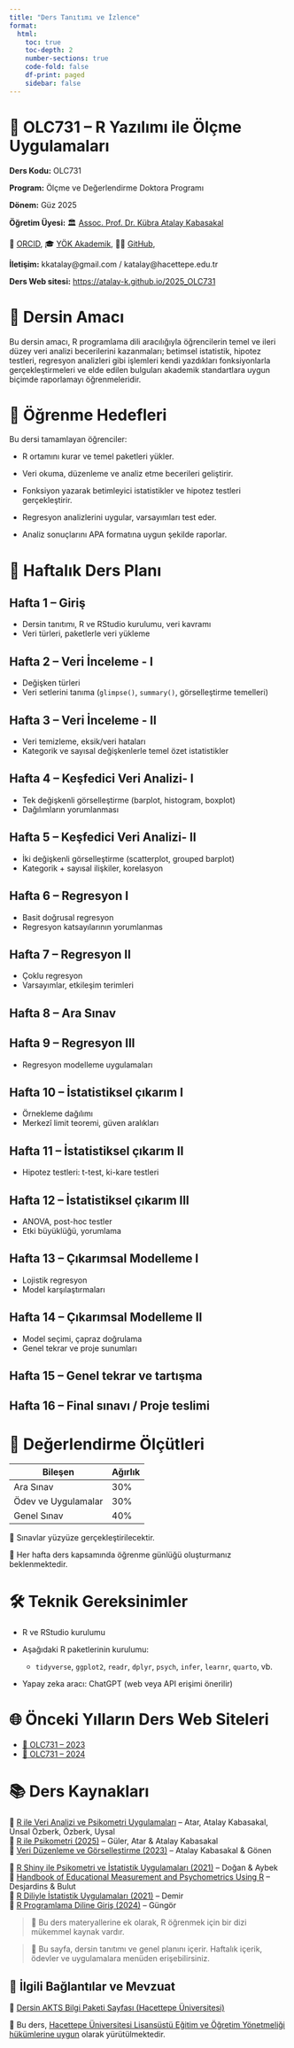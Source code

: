 ```yaml
---
title: "Ders Tanıtımı ve İzlence"
format:
  html:
    toc: true
    toc-depth: 2
    number-sections: true
    code-fold: false
    df-print: paged
    sidebar: false
---
```


# 📘 OLC731 – R Yazılımı ile Ölçme Uygulamaları {.unnumbered}

**Ders Kodu:** OLC731

**Program:** Ölçme ve Değerlendirme Doktora Programı

**Dönem:** Güz 2025

**Öğretim Üyesi:** 🏛 [Assoc. Prof. Dr. Kübra Atalay Kabasakal](https://avesis.hacettepe.edu.tr/katalay)

🧭 [ORCID](https://orcid.org/0000-0002-3580-5568), 🎓 [YÖK Akademik](https://akademik.yok.gov.tr/AkademikArama/view/viewAuthor.jsp), 🧑‍💻 [GitHub](https://atalay-k.github.io/),

**İletişim:** kkatalay\@gmail.com / katalay\@hacettepe.edu.tr

**Ders Web sitesi:** <https://atalay-k.github.io/2025_OLC731>

# 🎯 Dersin Amacı

Bu dersin amacı, R programlama dili aracılığıyla öğrencilerin temel ve ileri düzey veri analizi becerilerini kazanmaları; betimsel istatistik, hipotez testleri, regresyon analizleri gibi işlemleri kendi yazdıkları fonksiyonlarla gerçekleştirmeleri ve elde edilen bulguları akademik standartlara uygun biçimde raporlamayı öğrenmeleridir.

# 🧠 Öğrenme Hedefleri

Bu dersi tamamlayan öğrenciler:

-   R ortamını kurar ve temel paketleri yükler.

-   Veri okuma, düzenleme ve analiz etme becerileri geliştirir.

-   Fonksiyon yazarak betimleyici istatistikler ve hipotez testleri gerçekleştirir.

-   Regresyon analizlerini uygular, varsayımları test eder.

-   Analiz sonuçlarını APA formatına uygun şekilde raporlar.

# 📅 Haftalık Ders Planı

## Hafta 1 – Giriş

-   Dersin tanıtımı, R ve RStudio kurulumu, veri kavramı
-   Veri türleri, paketlerle veri yükleme

## Hafta 2 – Veri İnceleme - I

-   Değişken türleri
-   Veri setlerini tanıma (`glimpse()`, `summary()`, görselleştirme temelleri)

## Hafta 3 – Veri İnceleme - II

-   Veri temizleme, eksik/veri hataları\
-   Kategorik ve sayısal değişkenlerle temel özet istatistikler

## Hafta 4 – Keşfedici Veri Analizi- I

-   Tek değişkenli görselleştirme (barplot, histogram, boxplot)\
-   Dağılımların yorumlanması

## Hafta 5 – Keşfedici Veri Analizi- II

-   İki değişkenli görselleştirme (scatterplot, grouped barplot)\
-   Kategorik + sayısal ilişkiler, korelasyon

## Hafta 6 – Regresyon I

-   Basit doğrusal regresyon\
-   Regresyon katsayılarının yorumlanmas

## Hafta 7 – Regresyon II

-   Çoklu regresyon\
-   Varsayımlar, etkileşim terimleri

## Hafta 8 – Ara Sınav

## Hafta 9 – Regresyon III

-   Regresyon modelleme uygulamaları

## Hafta 10 – İstatistiksel çıkarım I

-   Örnekleme dağılımı
-   Merkezî limit teoremi, güven aralıkları

## Hafta 11 – İstatistiksel çıkarım II

-   Hipotez testleri: t-test, ki-kare testleri

## Hafta 12 – İstatistiksel çıkarım III

-   ANOVA, post-hoc testler
-   Etki büyüklüğü, yorumlama

## Hafta 13 – Çıkarımsal Modelleme I

-   Lojistik regresyon
-   Model karşılaştırmaları

## Hafta 14 – Çıkarımsal Modelleme II

-   Model seçimi, çapraz doğrulama
-   Genel tekrar ve proje sunumları

## Hafta 15 – Genel tekrar ve tartışma

## Hafta 16 – Final sınavı / Proje teslimi

# 📝 Değerlendirme Ölçütleri

| Bileşen             | Ağırlık |
|---------------------|---------|
| Ara Sınav           | 30%     |
| Ödev ve Uygulamalar | 30%     |
| Genel Sınav         | 40%     |

📌 Sınavlar yüzyüze gerçekleştirilecektir.

📌 Her hafta ders kapsamında öğrenme günlüğü oluşturmanız beklenmektedir.

# 🛠️ Teknik Gereksinimler

-   R ve RStudio kurulumu

-   Aşağıdaki R paketlerinin kurulumu:

    -   `tidyverse`, `ggplot2`, `readr`, `dplyr`, `psych`, `infer`, `learnr`, `quarto`, vb.

-   Yapay zeka aracı: ChatGPT (web veya API erişimi önerilir)

# 🌐 Önceki Yılların Ders Web Siteleri

-   [📘 OLC731 – 2023](https://atalay-k.github.io/OLC731/)\
-   [📘 OLC731 – 2024](https://atalay-k.github.io/2024_OLC731/)

# 📚 Ders Kaynakları

🔗 [R ile Veri Analizi ve Psikometri Uygulamaları](https://pegem.net/urun/R-ile-Veri-Analizi-ve-Psikometri-Uygulamalari/60801) – Atar, Atalay Kabasakal, Ünsal Özberk, Özberk, Uysal\
🔗 [R ile Psikometri (2025)](https://ekitap02.pegem.net/) – Güler, Atar & Atalay Kabasakal\
🔗 [Veri Düzenleme ve Görselleştirme (2023)](https://kitap.epodder.org/veri-duzenleme-ve-gorsellestirme/) – Atalay Kabasakal & Gönen

🔗 [R Shiny ile Psikometri ve İstatistik Uygulamaları (2021)](https://ekitap01.pegem.net/) – Doğan & Aybek\
🔗 [Handbook of Educational Measurement and Psychometrics Using R](https://www.routledge.com/Handbook-of-Educational-Measurement-and-Psychometrics-Using-R/Desjardins-Bulut/p/book/9780367734671) – Desjardins & Bulut\
🔗 [R Diliyle İstatistik Uygulamaları (2021)](https://pegem.net/urun/R-Diliyle-Istatistik-Uygulamalari/61912) – Demir\
🔗 [R Programlama Diline Giriş (2024)](https://kitap.epodder.org/r-programlama-dili/) – Güngör

> 📌 Bu ders materyallerine ek olarak, R öğrenmek için bir dizi mükemmel kaynak vardır.

> 📌 Bu sayfa, dersin tanıtımı ve genel planını içerir. Haftalık içerik, ödevler ve uygulamalara menüden erişebilirsiniz.

## 🔗 İlgili Bağlantılar ve Mevzuat

📄 [Dersin AKTS Bilgi Paketi Sayfası (Hacettepe Üniversitesi)](https://akts.hacettepe.edu.tr/ders_detay.php?ders_ref=DRSTNM_0000000000000000000018497&ders_kod=OLC731&zs_link=2&prg_kod=21134&submenuheader=2)

📜 Bu ders, [Hacettepe Üniversitesi Lisansüstü Eğitim ve Öğretim Yönetmeliği hükümlerine uygun](https://www.mevzuat.gov.tr/mevzuat?MevzuatNo=23066&MevzuatTur=8&MevzuatTertip=5) olarak yürütülmektedir.
